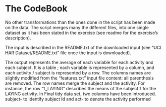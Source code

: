 # The CodeBook

No other transformations than the ones done in the script has been made on the data. The script merges many the different files,
into one single dataset as it has been stated in the exercise (see readme for the exercise's description).

The input is described in the README.txt of the downloaded input (see "UCI HAR Dataset/README.txt" file once the input is downloaded).

The output represents the average of each variable for each activity and each subject. It is a table ; each variable is represented by a column, and each activity / subject is represented by a row.
The columns names are slightly modified from the "features.txt" input file content: all parenthesis are removed.
The row names merge the subject and the activity. For instance, the row "1_LAYING" describes the means of the subject 1 for the LAYING activity.
In Final tidy data set, two columns have been introduced. subject- to identify subject Id
and act- to denote the activity performed